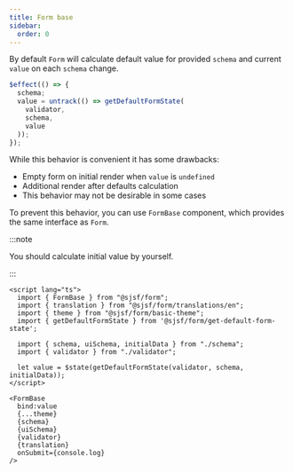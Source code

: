 ```yaml
---
title: Form base
sidebar:
  order: 0
---
```


By default `Form` will calculate default value for provided `schema` and current `value` on each `schema` change.

```typescript
$effect(() => {
  schema;
  value = untrack(() => getDefaultFormState(
    validator,
    schema,
    value
  ));
});
```

While this behavior is convenient it has some drawbacks:

- Empty form on initial render when `value` is `undefined`
- Additional render after defaults calculation
- This behavior may not be desirable in some cases

To prevent this behavior, you can use `FormBase` component,
which provides the same interface as `Form`.

:::note

You should calculate initial value by yourself.

:::

```svelte
<script lang="ts">
  import { FormBase } from "@sjsf/form";
  import { translation } from "@sjsf/form/translations/en";
  import { theme } from "@sjsf/form/basic-theme";
  import { getDefaultFormState } from '@sjsf/form/get-default-form-state';

  import { schema, uiSchema, initialData } from "./schema";
  import { validator } from "./validator";

  let value = $state(getDefaultFormState(validator, schema, initialData));
</script>

<FormBase
  bind:value
  {...theme}
  {schema}
  {uiSchema}
  {validator}
  {translation}
  onSubmit={console.log}
/>
```
